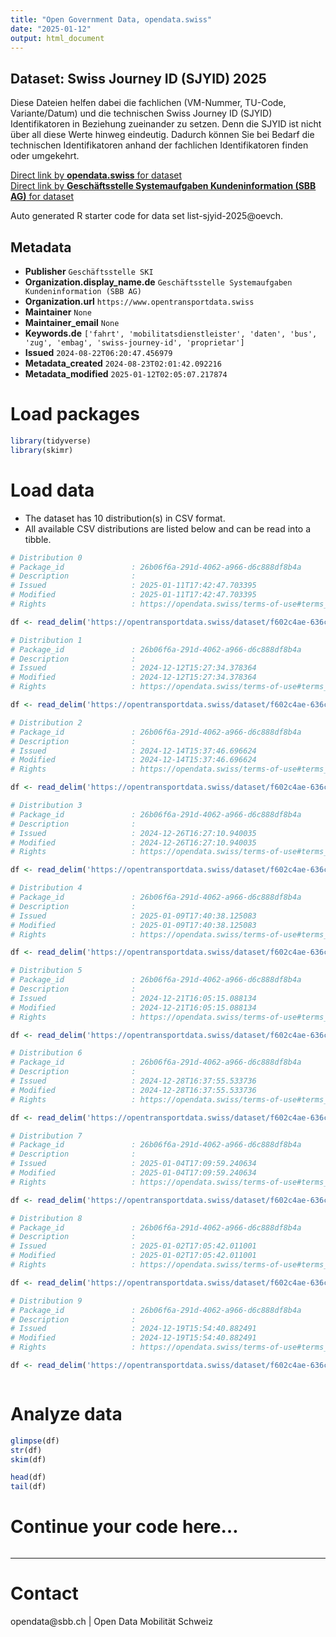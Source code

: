 ```yaml
---
title: "Open Government Data, opendata.swiss"
date: "2025-01-12"
output: html_document
---
```


## Dataset: Swiss Journey ID (SJYID) 2025

Diese Dateien helfen dabei die fachlichen (VM-Nummer, TU-Code, Variante/Datum) und die technischen Swiss Journey ID (SJYID) Identifikatoren in Beziehung zueinander zu setzen. Denn die SJYID ist nicht über all diese Werte hinweg eindeutig. Dadurch können Sie bei Bedarf die technischen Identifikatoren anhand der fachlichen Identifikatoren finden oder umgekehrt.

[Direct link by **opendata.swiss** for dataset](https://opendata.swiss/de/dataset/swiss-journey-id-sjyid-2025)<br>
[Direct link by **Geschäftsstelle Systemaufgaben Kundeninformation (SBB AG)** for dataset](https://opentransportdata.swiss/dataset/list-sjyid-2025)

Auto generated R starter code for data set list-sjyid-2025@oevch.

## Metadata

- **Publisher** `Geschäftsstelle SKI`
- **Organization.display_name.de** `Geschäftsstelle Systemaufgaben Kundeninformation (SBB AG)`
- **Organization.url** `https://www.opentransportdata.swiss`
- **Maintainer** `None`
- **Maintainer_email** `None`
- **Keywords.de** `['fahrt', 'mobilitatsdienstleister', 'daten', 'bus', 'zug', 'embag', 'swiss-journey-id', 'proprietar']`
- **Issued** `2024-08-22T06:20:47.456979`
- **Metadata_created** `2024-08-23T02:01:42.092216`
- **Metadata_modified** `2025-01-12T02:05:07.217874`


# Load packages

```r

library(tidyverse)
library(skimr)

```

# Load data

-   The dataset has 10 distribution(s) in CSV format.
-   All available CSV distributions are listed below and can be read into a tibble.

```r

# Distribution 0
# Package_id               : 26b06f6a-291d-4062-a966-d6c888df8b4a
# Description              : 
# Issued                   : 2025-01-11T17:42:47.703395
# Modified                 : 2025-01-11T17:42:47.703395
# Rights                   : https://opendata.swiss/terms-of-use#terms_by

df <- read_delim('https://opentransportdata.swiss/dataset/f602c4ae-636c-4bd7-aa8e-0c31ba9aeea8/resource/6a015583-4a10-4ce4-9888-606b7605af54/download/listing-sjyid-fp-2025-202501102200.csv')

# Distribution 1
# Package_id               : 26b06f6a-291d-4062-a966-d6c888df8b4a
# Description              : 
# Issued                   : 2024-12-12T15:27:34.378364
# Modified                 : 2024-12-12T15:27:34.378364
# Rights                   : https://opendata.swiss/terms-of-use#terms_by

df <- read_delim('https://opentransportdata.swiss/dataset/f602c4ae-636c-4bd7-aa8e-0c31ba9aeea8/resource/85b8c0c4-4ad4-48c6-8600-9e5d9b668851/download/listing-sjyid-fp-2025-202412112200.csv')

# Distribution 2
# Package_id               : 26b06f6a-291d-4062-a966-d6c888df8b4a
# Description              : 
# Issued                   : 2024-12-14T15:37:46.696624
# Modified                 : 2024-12-14T15:37:46.696624
# Rights                   : https://opendata.swiss/terms-of-use#terms_by

df <- read_delim('https://opentransportdata.swiss/dataset/f602c4ae-636c-4bd7-aa8e-0c31ba9aeea8/resource/6e66af2c-a2e5-4ac7-9e84-8e7fb32ebc53/download/listing-sjyid-fp-2025-202412132200.csv')

# Distribution 3
# Package_id               : 26b06f6a-291d-4062-a966-d6c888df8b4a
# Description              : 
# Issued                   : 2024-12-26T16:27:10.940035
# Modified                 : 2024-12-26T16:27:10.940035
# Rights                   : https://opendata.swiss/terms-of-use#terms_by

df <- read_delim('https://opentransportdata.swiss/dataset/f602c4ae-636c-4bd7-aa8e-0c31ba9aeea8/resource/855e4c8d-ec81-4d36-bffb-d09e7ebd7c29/download/listing-sjyid-fp-2025-202412252200.csv')

# Distribution 4
# Package_id               : 26b06f6a-291d-4062-a966-d6c888df8b4a
# Description              : 
# Issued                   : 2025-01-09T17:40:38.125083
# Modified                 : 2025-01-09T17:40:38.125083
# Rights                   : https://opendata.swiss/terms-of-use#terms_by

df <- read_delim('https://opentransportdata.swiss/dataset/f602c4ae-636c-4bd7-aa8e-0c31ba9aeea8/resource/b801a660-b170-458c-b180-ba538c31b066/download/listing-sjyid-fp-2025-202501082200.csv')

# Distribution 5
# Package_id               : 26b06f6a-291d-4062-a966-d6c888df8b4a
# Description              : 
# Issued                   : 2024-12-21T16:05:15.088134
# Modified                 : 2024-12-21T16:05:15.088134
# Rights                   : https://opendata.swiss/terms-of-use#terms_by

df <- read_delim('https://opentransportdata.swiss/dataset/f602c4ae-636c-4bd7-aa8e-0c31ba9aeea8/resource/4d6f7069-2ecb-4d02-9ddb-9848258daa77/download/listing-sjyid-fp-2025-202412202200.csv')

# Distribution 6
# Package_id               : 26b06f6a-291d-4062-a966-d6c888df8b4a
# Description              : 
# Issued                   : 2024-12-28T16:37:55.533736
# Modified                 : 2024-12-28T16:37:55.533736
# Rights                   : https://opendata.swiss/terms-of-use#terms_by

df <- read_delim('https://opentransportdata.swiss/dataset/f602c4ae-636c-4bd7-aa8e-0c31ba9aeea8/resource/e46fc02c-90b4-4860-b93c-94dcc124d1a2/download/listing-sjyid-fp-2025-202412272200.csv')

# Distribution 7
# Package_id               : 26b06f6a-291d-4062-a966-d6c888df8b4a
# Description              : 
# Issued                   : 2025-01-04T17:09:59.240634
# Modified                 : 2025-01-04T17:09:59.240634
# Rights                   : https://opendata.swiss/terms-of-use#terms_by

df <- read_delim('https://opentransportdata.swiss/dataset/f602c4ae-636c-4bd7-aa8e-0c31ba9aeea8/resource/5490009f-90ac-4573-99d8-d23104bd53ae/download/listing-sjyid-fp-2025-202501032200.csv')

# Distribution 8
# Package_id               : 26b06f6a-291d-4062-a966-d6c888df8b4a
# Description              : 
# Issued                   : 2025-01-02T17:05:42.011001
# Modified                 : 2025-01-02T17:05:42.011001
# Rights                   : https://opendata.swiss/terms-of-use#terms_by

df <- read_delim('https://opentransportdata.swiss/dataset/f602c4ae-636c-4bd7-aa8e-0c31ba9aeea8/resource/2cfabddb-4445-4c45-9a70-441e814cbbe6/download/listing-sjyid-fp-2025-202501012200.csv')

# Distribution 9
# Package_id               : 26b06f6a-291d-4062-a966-d6c888df8b4a
# Description              : 
# Issued                   : 2024-12-19T15:54:40.882491
# Modified                 : 2024-12-19T15:54:40.882491
# Rights                   : https://opendata.swiss/terms-of-use#terms_by

df <- read_delim('https://opentransportdata.swiss/dataset/f602c4ae-636c-4bd7-aa8e-0c31ba9aeea8/resource/a536b02e-d52d-4f28-889e-05863fdea60e/download/listing-sjyid-fp-2025-202412182200.csv')



```

# Analyze data

```r

glimpse(df)
str(df)
skim(df)

head(df)
tail(df)

```

# Continue your code here...

```r

```

------------------------------------------------------------------------

# Contact

opendata@sbb.ch | Open Data Mobilität Schweiz
